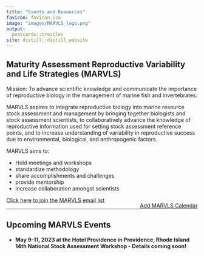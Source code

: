 ```yaml
---
title: "Events and Resources"
favicon: favicon.ico
image: "images/MARVLS_logo.png"
output:
  postcards::trestles
site: distill::distill_website
---
```


<script>
$('#button').click(function(){
    $('#wrapper').toggle();
});  
</script>
<style>
#wrapper {
  display:none
} 
.button {
  background-color: #4CAF50;
  border-radius: 12px;
  border: none;
  color: white;
  padding: 10px 32px;
  text-align: center;
  text-decoration: none;
  display: inline-block;
  font-size: 16px;
  margin: 4px 2px;
  cursor: pointer;
}
</style>

<div>
## Maturity Assessment Reproductive Variability and Life Strategies (MARVLS)

Mission: To advance scientific knowledge and communicate the importance of reproductive biology in the management of marine fish and invertebrates.

MARVLS aspires to integrate reproductive biology into marine resource stock assessment and management by bringing together biologists and stock assessment scientists, to collaboratively advance the knowledge of reproductive information used for setting stock assessment reference points, and to increase understanding of variability in reproductive success due to environmental, biological, and anthropogenic factors.

MARVLS aims to:

- Hold meetings and workshops
- standardize methodology
- share accomplishments and challenges
- provide mentorship
- increase collaboration amongst scientists

<div style="float: left">[Click here to join the MARVLS email list](https://docs.google.com/spreadsheets/d/1SaHmhj6l6d6JybSbwJNL1zyfqPBK0upNVHZ_64Bf3TI/edit#gid=0)</div> 
</div>
<div style="float: right">[Add MARVLS Calendar](https://calendar.google.com/calendar/u/0?cid=Y19mbGJnaTAybGI5ajV2Y2VnZ3ZkN2txMG03a0Bncm91cC5jYWxlbmRhci5nb29nbGUuY29t)
</div>

<p></p>
<br/>
<hr>

## Upcoming MARVLS Events


* **May 9-11, 2023 at the Hotel Providence in Providence, Rhode Island 14th National Stock Assessment Workshop - Details coming soon!**

</div>  

<br/><br/>





